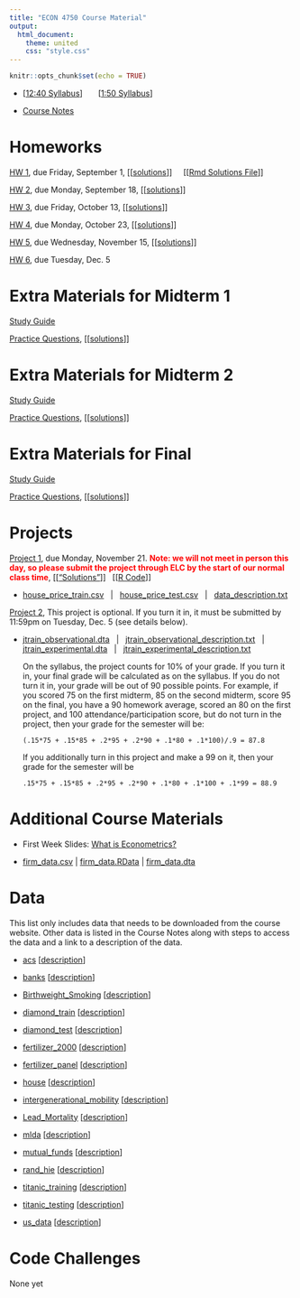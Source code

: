 ```yaml
---
title: "ECON 4750 Course Material"
output: 
  html_document:
    theme: united
    css: "style.css"
---
```


```r
knitr::opts_chunk$set(echo = TRUE)
```

- [[12:40 Syllabus](syllabus4750_1240.pdf)] &nbsp; &nbsp; &nbsp; [[1:50 Syllabus](syllabus4750_150.pdf)]

- [Course Notes](https://bcallaway11.github.io/econ_4750_notes/)

# Homeworks

[HW 1](hw1.html), due Friday, September 1, [[[solutions](hw1_sol.html)]] &nbsp; &nbsp; [[[Rmd Solutions File](https://raw.githubusercontent.com/bcallaway11/bcallaway11.github.io/master/Courses/ECON_4750_Fall_2023/hw1_sol.Rmd)]]

[HW 2](hw2.html), due Monday, September 18, [[[solutions](hw2_sol.html)]]

[HW 3](hw3.html), due Friday, October 13, [[[solutions](hw3_sol.html)]]

[HW 4](hw4.html), due Monday, October 23, [[[solutions](hw4_sol.html)]]

[HW 5](hw5.html), due Wednesday, November 15, [[[solutions](hw5_sol.html)]]

[HW 6](hw6.html), due Tuesday, Dec. 5

# Extra Materials for Midterm 1

[Study Guide](midterm1_study_guide.html)

[Practice Questions](midterm1_extra_questions.pdf), [[[solutions](midterm1_extra_questions_sol.pdf)]]

# Extra Materials for Midterm 2

[Study Guide](midterm2_study_guide.html)

[Practice Questions](midterm2_extra_questions.html), [[[solutions](midterm2_extra_questions_sol.html)]]

# Extra Materials for Final

[Study Guide](final_study_guide.html)

[Practice Questions](final_extra_questions.html), [[[solutions](final_extra_questions_sol.html)]]


# Projects

[Project 1](project1.html), due Monday, November 21.  <span style="color:red;font-weight:bold;">Note: we will not meet in person this day, so please submit the project through ELC by the start of our normal class time</span>, [[["Solutions"](project1_sol.html)]] &nbsp; [[[R Code](project1_sol.R)]]

- [house_price_train.csv](house_price_train.csv) &nbsp; | &nbsp; [house_price_test.csv](house_price_test.csv) &nbsp; | &nbsp; [data_description.txt](data_description.txt)

[Project 2](project2.html), This project is optional.  If you turn it in, it must be submitted by 11:59pm on Tuesday, Dec. 5 (see details below).  

- [jtrain_observational.dta](jtrain_observational.dta) &nbsp; | &nbsp; [jtrain_observational_description.txt](jtrain_observational_description.txt) &nbsp; | &nbsp; [jtrain_experimental.dta](jtrain_experimental.dta) &nbsp; | &nbsp; [jtrain_experimental_description.txt](jtrain_experimental_description.txt) 

    On the syllabus, the project counts for 10% of your grade.  If you turn it in, your final grade will be calculated as on the syllabus.  If you do not turn it in, your grade will be out of 90 possible points.  For example, if you scored 75 on the first midterm, 85 on the second midterm, score 95 on the final, you have a 90 homework average, scored an 80 on the first project, and 100 attendance/participation score, but do not turn in the project, then your grade for the semester will be:
    
    `(.15*75 + .15*85 + .2*95 + .2*90 + .1*80 + .1*100)/.9 = 87.8`
    
    If you additionally turn in this project and make a 99 on it, then your grade for the semester will be
    
    `.15*75 + .15*85 + .2*95 + .2*90 + .1*80 + .1*100 + .1*99 = 88.9`


# Additional Course Materials

- First Week Slides: [What is Econometrics?](l1.html)

- [firm_data.csv](firm_data.csv) | [firm_data.RData](firm_data.RData) | [firm_data.dta](firm_data.dta)


# Data

This list only includes data that needs to be downloaded from the course website.  Other data is listed in the Course Notes along with steps to access the data and a link to a description of the data.

- [acs](data/acs.RData) [[description](data/acs_description.txt)]

- [banks](data/banks.RData) [[description](data/banks_description.txt)]

- [Birthweight_Smoking](data/birthweight_smoking.dta) [[description](https://www.princeton.edu/~mwatson/Stock-Watson_3u/Students/EE_Datasets/Birthweight_Smoking_Description.pdf)]

- [diamond_train](data/diamond_train.RData) [[description](https://www.kaggle.com/shivam2503/diamonds/)]

- [diamond_test](data/diamond_test.RData) [[description](https://www.kaggle.com/shivam2503/diamonds/)]

- [fertilizer_2000](data/fertilizer_2000.RData) [[description](data/fertilizer_description.txt)]

- [fertilizer_panel](data/fertilizer_panel.RData) [[description](data/fertilizer_description.txt)]

- [house](data/house.RData) [[description](data/house_description.txt)]

- [intergenerational_mobility](data/intergenerational_mobility.RData) [[description](data/intergenerational_mobility_description.txt)]

- [Lead_Mortality](data/Lead_Mortality.RData) [[description](http://www.princeton.edu/~mwatson/Stock-Watson_3u/Students/EE_Datasets/Lead_Mortality_Description.pdf)]

- [mlda](data/mlda.RData) [[description](data/mlda_description.txt)]

- [mutual_funds](data/mutual_funds.RData) [[description](data/mutual_funds_description.txt)]

- [rand_hie](data/rand_hie.RData) [[description](data/rand_hie_description.txt)]

- [titanic_training](data/titanic_training.csv) [[description](https://www.kaggle.com/c/titanic/data)]

- [titanic_testing](data/titanic_testing.csv) [[description](https://www.kaggle.com/c/titanic/data)]

- [us_data](data/us_data.RData) [[description](data/us_data_description.txt)]

# Code Challenges

None yet